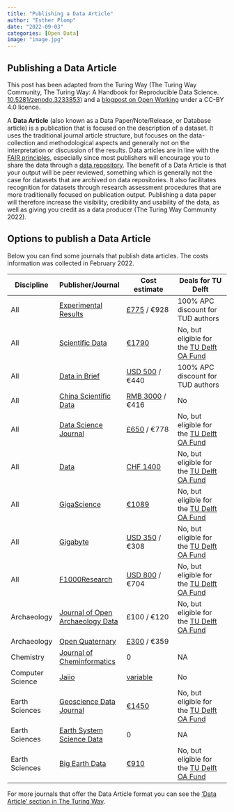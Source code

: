 ```yaml
---
title: "Publishing a Data Article"
author: "Esther Plomp"
date: "2022-09-03"
categories: [Open Data]
image: "image.jpg"
---
```


## Publishing a Data Article

This post has been adapted from the Turing Way (The Turing Way Community, The Turing Way: A Handbook for Reproducible Data Science. [10.5281/zenodo.3233853](https://doi.org/10.5281/zenodo.3233853)) and a [blogpost on Open Working](https://openworking.wordpress.com/2022/02/17/publishing-a-data-article/) under a CC-BY 4.0 licence.

A **Data Article** (also known as a Data Paper/Note/Release, or Database article) is a publication that is focused on the description of a dataset. It uses the traditional journal article structure, but focuses on the data-collection and methodological aspects and generally not on the interpretation or discussion of the results. Data articles are in line with the [FAIR principles](https://estherplomp.github.io/TNW-OS-support/posts/FAIR/), especially since most publishers will encourage you to share the data through a [data repository](https://the-turing-way.netlify.app/reproducible-research/rdm/rdm-sharing.html#rr-rdm-sharing). The benefit of a Data Article is that your output will be peer reviewed, something which is generally not the case for datasets that are archived on data repositories. It also facilitates recognition for datasets through research assessment procedures that are more traditionally focused on publication output. Publishing a data paper will therefore increase the visibility, credibility and usability of the data, as well as giving you credit as a data producer (The Turing Way Community 2022).

## Options to publish a Data Article

Below you can find some journals that publish data articles. The costs information was collected in February 2022.

+------------------+----------------------------------------------------------------------------------------------------------------------------+-------------------------------------------------------------------------------------------------------------------------------------------+------------------------------------------------------------------------------------------------------------------------------------------------------------------------+
| Discipline       | Publisher/Journal                                                                                                          | Cost estimate                                                                                                                             | Deals for TU Delft                                                                                                                                                     |
+==================+============================================================================================================================+===========================================================================================================================================+========================================================================================================================================================================+
| All              | [Experimental Results](https://www.cambridge.org/core/journals/experimental-results)                                       | [£775](https://www.cambridge.org/core/journals/experimental-results/information/instructions-for-authors#articleprocessingcharges) / €928 | 100% APC discount for TUD authors                                                                                                                                      |
+------------------+----------------------------------------------------------------------------------------------------------------------------+-------------------------------------------------------------------------------------------------------------------------------------------+------------------------------------------------------------------------------------------------------------------------------------------------------------------------+
| All              | [Scientific Data](https://www.nature.com/sdata/)                                                                           | [€1790](https://www.nature.com/sdata/oa)                                                                                                  | No, but eligible for the [TU Delft OA Fund](https://www.tudelft.nl/en/library/library-for-researchers/library-for-researchers/publishing-outreach/open-access-funding) |
+------------------+----------------------------------------------------------------------------------------------------------------------------+-------------------------------------------------------------------------------------------------------------------------------------------+------------------------------------------------------------------------------------------------------------------------------------------------------------------------+
| All              | [Data in Brief](https://www.journals.elsevier.com/data-in-brief)                                                           | [USD 500](https://www.journals.elsevier.com/data-in-brief) / €440                                                                         | 100% APC discount for TUD authors                                                                                                                                      |
+------------------+----------------------------------------------------------------------------------------------------------------------------+-------------------------------------------------------------------------------------------------------------------------------------------+------------------------------------------------------------------------------------------------------------------------------------------------------------------------+
| All              | [China Scientific Data](http://www.csdata.org/)                                                                            | [RMB 3000](http://www.csdata.org/en/p/static/1329/) / €416                                                                                | No                                                                                                                                                                     |
+------------------+----------------------------------------------------------------------------------------------------------------------------+-------------------------------------------------------------------------------------------------------------------------------------------+------------------------------------------------------------------------------------------------------------------------------------------------------------------------+
| All              | [Data Science Journal](https://datascience.codata.org/)                                                                    | [£650](https://datascience.codata.org/about/submissions/) / €778                                                                          | No, but eligible for the [TU Delft OA Fund](https://www.tudelft.nl/en/library/library-for-researchers/library-for-researchers/publishing-outreach/open-access-funding) |
+------------------+----------------------------------------------------------------------------------------------------------------------------+-------------------------------------------------------------------------------------------------------------------------------------------+------------------------------------------------------------------------------------------------------------------------------------------------------------------------+
| All              | [Data](https://www.mdpi.com/journal/data)                                                                                  | [CHF 1400](https://www.mdpi.com/journal/data/apc)                                                                                         | No, but eligible for the [TU Delft OA Fund](https://www.tudelft.nl/en/library/library-for-researchers/library-for-researchers/publishing-outreach/open-access-funding) |
+------------------+----------------------------------------------------------------------------------------------------------------------------+-------------------------------------------------------------------------------------------------------------------------------------------+------------------------------------------------------------------------------------------------------------------------------------------------------------------------+
| All              | [GigaScience](https://academic.oup.com/gigascience)                                                                        | [€1089](https://academic.oup.com/gigascience/pages/charges_licensing_and_self_archiving)                                                  | No, but eligible for the [TU Delft OA Fund](https://www.tudelft.nl/en/library/library-for-researchers/library-for-researchers/publishing-outreach/open-access-funding) |
+------------------+----------------------------------------------------------------------------------------------------------------------------+-------------------------------------------------------------------------------------------------------------------------------------------+------------------------------------------------------------------------------------------------------------------------------------------------------------------------+
| All              | [Gigabyte](https://gigabytejournal.com/information-for-authors)                                                            | [USD 350](https://gigabytejournal.com/open-access-and-apc#article-processing-charges) / €308                                              | No, but eligible for the [TU Delft OA Fund](https://www.tudelft.nl/en/library/library-for-researchers/library-for-researchers/publishing-outreach/open-access-funding) |
+------------------+----------------------------------------------------------------------------------------------------------------------------+-------------------------------------------------------------------------------------------------------------------------------------------+------------------------------------------------------------------------------------------------------------------------------------------------------------------------+
| All              | [F1000Research](https://think.f1000research.com/about-data-notes/)                                                         | [USD 800](https://f1000research.com/for-authors/article-processing-charges) / €704                                                        | No, but eligible for the [TU Delft OA Fund](https://www.tudelft.nl/en/library/library-for-researchers/library-for-researchers/publishing-outreach/open-access-funding) |
+------------------+----------------------------------------------------------------------------------------------------------------------------+-------------------------------------------------------------------------------------------------------------------------------------------+------------------------------------------------------------------------------------------------------------------------------------------------------------------------+
| Archaeology      | [Journal of Open Archaeology Data](https://openarchaeologydata.metajnl.com/)                                               | £100 / €120                                                                                                                               | No, but eligible for the [TU Delft OA Fund](https://www.tudelft.nl/en/library/library-for-researchers/library-for-researchers/publishing-outreach/open-access-funding) |
+------------------+----------------------------------------------------------------------------------------------------------------------------+-------------------------------------------------------------------------------------------------------------------------------------------+------------------------------------------------------------------------------------------------------------------------------------------------------------------------+
| Archaeology      | [Open Quaternary](https://www.openquaternary.com/about/)                                                                   | [£300](https://www.openquaternary.com/about/submissions/) / €359                                                                          |                                                                                                                                                                        |
+------------------+----------------------------------------------------------------------------------------------------------------------------+-------------------------------------------------------------------------------------------------------------------------------------------+------------------------------------------------------------------------------------------------------------------------------------------------------------------------+
| Chemistry        | [Journal of Cheminformatics](https://jcheminf.biomedcentral.com/submission-guidelines/preparing-your-manuscript/data-note) | 0                                                                                                                                         | NA                                                                                                                                                                     |
+------------------+----------------------------------------------------------------------------------------------------------------------------+-------------------------------------------------------------------------------------------------------------------------------------------+------------------------------------------------------------------------------------------------------------------------------------------------------------------------+
| Computer Science | [Jaiio](https://www.sadio.org.ar/jaiio/)                                                                                   | [variable](https://50jaiio.sadio.org.ar/aranceles)                                                                                        | No                                                                                                                                                                     |
+------------------+----------------------------------------------------------------------------------------------------------------------------+-------------------------------------------------------------------------------------------------------------------------------------------+------------------------------------------------------------------------------------------------------------------------------------------------------------------------+
| Earth Sciences   | [Geoscience Data Journal](https://rmets-onlinelibrary-wiley-com.tudelft.idm.oclc.org/journal/20496060)                     | [€1450](https://rmets.onlinelibrary.wiley.com/hub/journal/20496060/article-publication-charge)                                            | No, but eligible for the [TU Delft OA Fund](https://www.tudelft.nl/en/library/library-for-researchers/library-for-researchers/publishing-outreach/open-access-funding) |
+------------------+----------------------------------------------------------------------------------------------------------------------------+-------------------------------------------------------------------------------------------------------------------------------------------+------------------------------------------------------------------------------------------------------------------------------------------------------------------------+
| Earth Sciences   | [Earth System Science Data](https://www.earth-system-science-data.net/)                                                    | 0                                                                                                                                         | NA                                                                                                                                                                     |
+------------------+----------------------------------------------------------------------------------------------------------------------------+-------------------------------------------------------------------------------------------------------------------------------------------+------------------------------------------------------------------------------------------------------------------------------------------------------------------------+
| Earth Sciences   | [Big Earth Data](https://www.tandfonline.com/action/authorSubmission)                                                      | [€910](https://www.tandfonline.com/action/authorSubmission?show=instructions&journalCode=tbed20&#apc)                                     | No, but eligible for the [TU Delft OA Fund](https://www.tudelft.nl/en/library/library-for-researchers/library-for-researchers/publishing-outreach/open-access-funding) |
+------------------+----------------------------------------------------------------------------------------------------------------------------+-------------------------------------------------------------------------------------------------------------------------------------------+------------------------------------------------------------------------------------------------------------------------------------------------------------------------+

For more journals that offer the Data Article format you can see the ['Data Article' section in The Turing Way](https://the-turing-way.netlify.app/reproducible-research/rdm/rdm-article.html).
